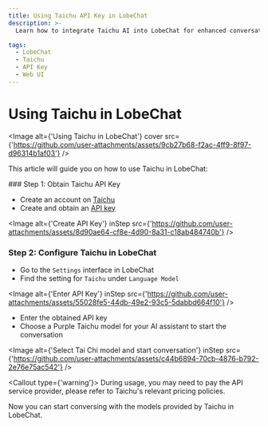 ```yaml
---
title: Using Taichu API Key in LobeChat
description: >-
  Learn how to integrate Taichu AI into LobeChat for enhanced conversational experiences. Follow the steps to configure Taichu AI and start using its models.

tags:
  - LobeChat
  - Taichu
  - API Key
  - Web UI
---
```


# Using Taichu in LobeChat

<Image alt={'Using Taichu in LobeChat'} cover src={'https://github.com/user-attachments/assets/9cb27b68-f2ac-4ff9-8f97-d96314b1af03'} />

This article will guide you on how to use Taichu in LobeChat:

<Steps>
  ### Step 1: Obtain Taichu API Key

  - Create an account on [Taichu](https://ai-maas.wair.ac.cn/)
  - Create and obtain an [API key](https://ai-maas.wair.ac.cn/#/settlement/api/key)

  <Image alt={'Create API Key'} inStep src={'https://github.com/user-attachments/assets/8d90ae64-cf8e-4d90-8a31-c18ab484740b'} />

  ### Step 2: Configure Taichu in LobeChat

  - Go to the `Settings` interface in LobeChat
  - Find the setting for `Taichu` under `Language Model`

  <Image alt={'Enter API Key'} inStep src={'https://github.com/user-attachments/assets/55028fe5-44db-49e2-93c5-5dabbd664f10'} />

  - Enter the obtained API key
  - Choose a Purple Taichu model for your AI assistant to start the conversation

  <Image alt={'Select Tai Chi model and start conversation'} inStep src={'https://github.com/user-attachments/assets/c44b6894-70cb-4876-b792-2e76e75ac542'} />

  <Callout type={'warning'}>
    During usage, you may need to pay the API service provider, please refer to Taichu's relevant
    pricing policies.
  </Callout>
</Steps>

Now you can start conversing with the models provided by Taichu in LobeChat.
